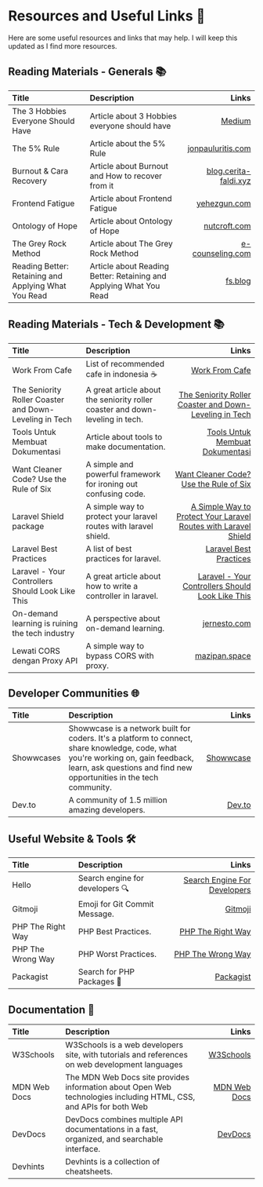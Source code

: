 # Resources and Useful Links 📌

Here are some useful resources and links that may help. I will keep this updated as I find more resources.

## Reading Materials - Generals 📚️
| Title                                                | Description                                                        |                                                                                         Links |
|:-----------------------------------------------------|:-------------------------------------------------------------------|----------------------------------------------------------------------------------------------:|
| The 3 Hobbies Everyone Should Have                   | Article about 3 Hobbies everyone should have                       | [Medium](https://medium.com/age-of-awareness/the-3-hobbies-everyone-should-have-1a2de934be83) |
| The 5% Rule                                          | Article about the 5% Rule                                          |                       [jonpauluritis.com](https://jonpauluritis.com/articles/5-percent-rule/) |
| Burnout & Cara Recovery                              | Article about Burnout and How to recover from it                   |            [blog.cerita-faldi.xyz](https://blog.cerita-faldi.xyz/burn-out-dan-cara-recovery/) |
| Frontend Fatigue                                     | Article about Frontend Fatigue                                     |                                [yehezgun.com](https://yehezgun.com/articles/frontend-fatigue) |
| Ontology of Hope                                     | Article about Ontology of Hope                                     |                                [nutcroft.com](https://nutcroft.com/blog/an-ontology-of-hope/) |
| The Grey Rock Method                                 | Article about The Grey Rock Method                                 |       [e-counseling.com](https://www.e-counseling.com/articles/what-is-the-grey-rock-method/) |
| Reading Better: Retaining and Applying What You Read | Article about Reading Better: Retaining and Applying What You Read |                                                           [fs.blog](https://fs.blog/reading/) |

## Reading Materials - Tech & Development 📚️

| Title                                                  | Description                                                                   |                                                                                                                                                                  Links |
|:-------------------------------------------------------|:------------------------------------------------------------------------------|-----------------------------------------------------------------------------------------------------------------------------------------------------------------------:|
| Work From Cafe                                         | List of recommended cafe in indonesia ☕️                                      |                                                                                                                     [Work From Cafe](https://workfromcafe.glide.page/) |
| The Seniority Roller Coaster and Down-Leveling in Tech | A great article about the seniority roller coaster and down-leveling in tech. |                                             [The Seniority Roller Coaster and Down-Leveling in Tech](https://blog.pragmaticengineer.com/the-seniority-roller-coaster/) |
| Tools Untuk Membuat Dokumentasi                        | Article about tools to make documentation.                                    |                                                                            [Tools Untuk Membuat Dokumentasi](https://blog.cerita-faldi.xyz/tools-membuat-dokumentasi/) |
| Want Cleaner Code? Use the Rule of Six                 | A simple and powerful framework for ironing out confusing code.               |                                                                                       [Want Cleaner Code? Use the Rule of Six](https://davidamos.dev/the-rule-of-six/) |
| Laravel Shield package                                 | A simple way to protect your laravel routes with laravel shield.              | [A Simple Way to Protect Your Laravel Routes with Laravel Shield](https://dominik-geimer.com/articles/a-simple-way-to-protect-your-laravel-routes-with-laravel-shield) |
| Laravel Best Practices                                 | A list of best practices for laravel.                                         |                                                                                           [Laravel Best Practices](https://benjamincrozat.com/laravel-best-practices/) |
| Laravel - Your Controllers Should Look Like This       | A great article about how to write a controller in laravel.                   |                       [Laravel - Your Controllers Should Look Like This](https://medium.com/@macielthiago/laravel-your-controllers-should-look-like-this-c09ff9f40841) |
| On-demand learning is ruining the tech industry        | A perspective about on-demand learning.                                       |                                                                                                        [jernesto.com](https://www.jernesto.com/articles/learning.html) |
| Lewati CORS dengan Proxy API                           | A simple way to bypass CORS with proxy.                                       |                                                                                                    [mazipan.space](https://mazipan.space/lewati-cors-dengan-proxy-api) |

## Developer Communities 🌐
| Title      | Description                                                                                                                                                                                               |                              Links |
|:-----------|:----------------------------------------------------------------------------------------------------------------------------------------------------------------------------------------------------------|-----------------------------------:|
| Showwcases | Showwcase is a network built for coders. It's a platform to connect, share knowledge, code, what you're working on, gain feedback, learn, ask questions and find new opportunities in the tech community. | [Showwcase](https://showwcase.com) |
| Dev.to     | A community of 1.5 million amazing developers.                                                                                                                                                            |           [Dev.to](https://dev.to) |

## Useful Website & Tools 🛠️


| Title             | Description                     |                                                     Links |
|:------------------|:--------------------------------|----------------------------------------------------------:|
| Hello             | Search engine for developers 🔍 | [Search Engine For Developers](https://beta.sayhello.so/) |
| Gitmoji           | Emoji for Git Commit Message.   |                           [Gitmoji](https://gitmoji.dev/) |
| PHP The Right Way | PHP Best Practices.             |          [PHP The Right Way](https://phptherightway.com/) |
| PHP The Wrong Way | PHP Worst Practices.            |          [PHP The Wrong Way](https://phpthewrongway.com/) |
| Packagist         | Search for PHP Packages 🐘      |                       [Packagist](https://packagist.org/) |

## Documentation 📖️

| Title        | Description                                                                                                       |                                                Links |
|:-------------|:------------------------------------------------------------------------------------------------------------------|-----------------------------------------------------:|
| W3Schools    | W3Schools is a web developers site, with tutorials and references on web development languages                    |              [W3Schools](https://www.w3schools.com/) |
| MDN Web Docs | The MDN Web Docs site provides information about Open Web technologies including HTML, CSS, and APIs for both Web | [MDN Web Docs](https://developer.mozilla.org/en-US/) |
| DevDocs      | DevDocs combines multiple API documentations in a fast, organized, and searchable interface.                      |                       [DevDocs](https://devdocs.io/) |
| Devhints     | Devhints is a collection of cheatsheets.                                                                          |                                                      |